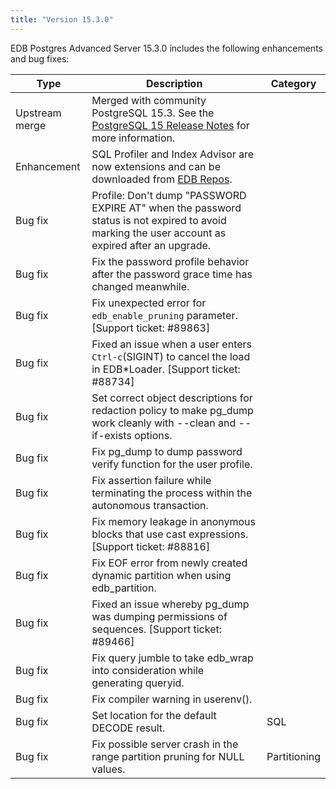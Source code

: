```yaml
---
title: "Version 15.3.0"
---
```


EDB Postgres Advanced Server 15.3.0 includes the following enhancements and bug fixes:

| Type           | Description                                                                                                                          |  Category              |
| -------------- | -------------------------------------------------------------------------------------------------------------------------------------|  --------------------- |
| Upstream merge | Merged with community PostgreSQL 15.3. See the [PostgreSQL 15 Release Notes](https://www.postgresql.org/docs/15/release-15-3.html) for more information.                           |                        |
| Enhancement    | SQL Profiler and Index Advisor are now extensions and can be downloaded from [EDB Repos](https://repos.enterprisedb.com/). |     |
| Bug fix        | Profile: Don't dump "PASSWORD EXPIRE AT" when the password status is not expired to avoid marking the user account as expired after an upgrade. |   |
| Bug fix        | Fix the password profile behavior after the password grace time has changed meanwhile. | |
| Bug fix        | Fix unexpected error for `edb_enable_pruning` parameter. [Support ticket: #89863] |   |
| Bug fix        | Fixed an issue when a user enters `Ctrl-c`(SIGINT) to cancel the load in EDB*Loader. [Support ticket: #88734] |  |
| Bug fix        | Set correct object descriptions for redaction policy to make pg_dump work cleanly with --clean and --if-exists options. |  |
| Bug fix        | Fix pg_dump to dump password verify function for the user profile.  |   |
| Bug fix        | Fix assertion failure while terminating the process within the autonomous transaction. | |
| Bug fix        | Fix memory leakage in anonymous blocks that use cast expressions. [Support ticket: #88816] | |
| Bug fix        | Fix EOF error from newly created dynamic partition when using edb_partition. | |
| Bug fix        | Fixed an issue whereby pg_dump was dumping permissions of sequences. [Support ticket: #89466] |  |
| Bug fix        | Fix query jumble to take edb_wrap into consideration while generating queryid. |  |
| Bug fix        | Fix compiler warning in userenv(). |  |
| Bug fix        | Set location for the default DECODE result.     | SQL |                       
| Bug fix        | Fix possible server crash in the range partition pruning for NULL values. | Partitioning |
